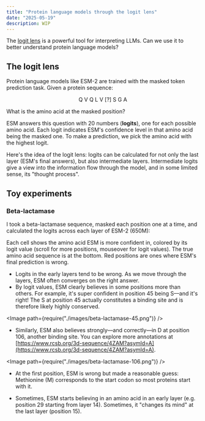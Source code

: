 ```yaml
---
title: "Protein language models through the logit lens"
date: "2025-05-19"
description: WIP
---
```



The [logit lens](https://www.lesswrong.com/posts/AcKRB8wDpdaN6v6ru/interpreting-gpt-the-logit-lens) is a powerful tool for interpreting LLMs. Can we use it to better understand protein language models?

## The logit lens

Protein language models like ESM-2 are trained with the masked token prediction task. Given a protein sequence:

$$
\text{Q V Q L V [?] S G A}
$$

What is the amino acid at the masked position?

ESM answers this question with 20 numbers (**logits**), one for each possible amino acid. Each logit indicates ESM's confidence level in that amino acid being the masked one. To make a prediction, we pick the amino acid with the highest logit.

Here's the idea of the logit lens: logits can be calculated for not only the last layer (ESM's final answers), but also intermediate layers. Intermediate logits give a view into the information flow through the model, and in some limited sense, its "thought process".

## Toy experiments

### Beta-lactamase

I took a beta-lactamase sequence, masked each position one at a time, and calculated the logits across each layer of ESM-2 (650M):

<TopTokensHeatmap
  title="Beta-Lactamase (PDB 4ZAM) top tokens by logit"
  sequence="SPQPLEQIKLSESQLSGRVGMIEMDLASGRTLTAWRADERFPMMSTFKVVLCGAVLARVDAGDEQLERKIHYRQQDLVDYSPVSEKHLADGMTVGELCAAAITMSDNSAANLLLATVGGPAGLTAFLRQIGDNVTRLDRWETELNEALPGDARDTTTPASMAATLRKLLTSQRLSARSQRQLLQWMVDDRVAGPLIRSVLPAGWFIADKTGAGERGARGIVALLGPNNKAERIVVIYLRDTPASMAERNQQIAGIGAALIEHWQR"
  tokensPath="/data/logit-lens/beta_lactamase_top_tokens.csv"
  logitsPath="/data/logit-lens/beta_lactamase_top_logits.csv"
  maxLogit="12.35"
/>

Each cell shows the amino acid ESM is more confident in, colored by its logit value (scroll for more positions, mouseover for logit values). The true amino acid sequence is at the bottom. Red positions are ones where ESM's final prediction is wrong.

- Logits in the early layers tend to be wrong. As we move through the layers, ESM often converges on the right answer.
- By logit values, ESM clearly believes in some positions more than others. For example, it's super confident in position 45 being S––and it's right! The S at position 45 actually constitutes a binding site and is therefore likely highly conserved.

<Image path={require("./images/beta-lactamase-45.png")} />

- Similarly, ESM also believes strongly––and correctly––in D at position 106, another binding site. You can explore more annotations at [https://www.rcsb.org/3d-sequence/4ZAM?asymId=A](https://www.rcsb.org/3d-sequence/4ZAM?asymId=A).

<Image path={require("./images/beta-lactamase-106.png")} />

- At the first position, ESM is wrong but made a reasonable guess: Methionine (M) corresponds to the start codon so most proteins start with it.

- Sometimes, ESM starts believing in an amino acid in an early layer (e.g. position 29 starting from layer 14). Sometimes, it "changes its mind" at the last layer (position 15).

<TopTokensHeatmap
  title="Antibody heavy chain (PDB 5XRQ) top tokens by logit"
  sequence="QVQLVQSGAEVKKPGSSVRVSCKASGDTFSSYSITWVRQAPGHGLQWMGGIFPIFGSTNYAQKFDDRLTITTDDSSRTVYMELTSLRLEDTAVYYCARGASKVEPAAPAYSDAFDMWGQGTLVTVSSASTKGPSVFPLAPSSKSTSGGTAALGCLVKDYFPEPVTVSWNSGALTSGVHTFPAVLQSSGLYSLSSVVTVPSSSLGTQTYICNVNHKPSNTKVDKRVEPKSCHHHHHH"
  tokensPath="/data/logit-lens/ab_heavy_chain_top_tokens.csv"
  logitsPath="/data/logit-lens/ab_heavy_chain_top_logits.csv"
  maxLogit="12"
/>

<TrueTokensRanksHeatmap
  title="Antibody heavy chain (PDB 5XRQ) top token ranks"
  sequence="QVQLVQSGAEVKKPGSSVRVSCKASGDTFSSYSITWVRQAPGHGLQWMGGIFPIFGSTNYAQKFDDRLTITTDDSSRTVYMELTSLRLEDTAVYYCARGASKVEPAAPAYSDAFDMWGQGTLVTVSSASTKGPSVFPLAPSSKSTSGGTAALGCLVKDYFPEPVTVSWNSGALTSGVHTFPAVLQSSGLYSLSSVVTVPSSSLGTQTYICNVNHKPSNTKVDKRVEPKSCHHHHHH"
  ranksPath="/data/logit-lens/ab_heavy_chain_true_token_ranks.csv"
/>
